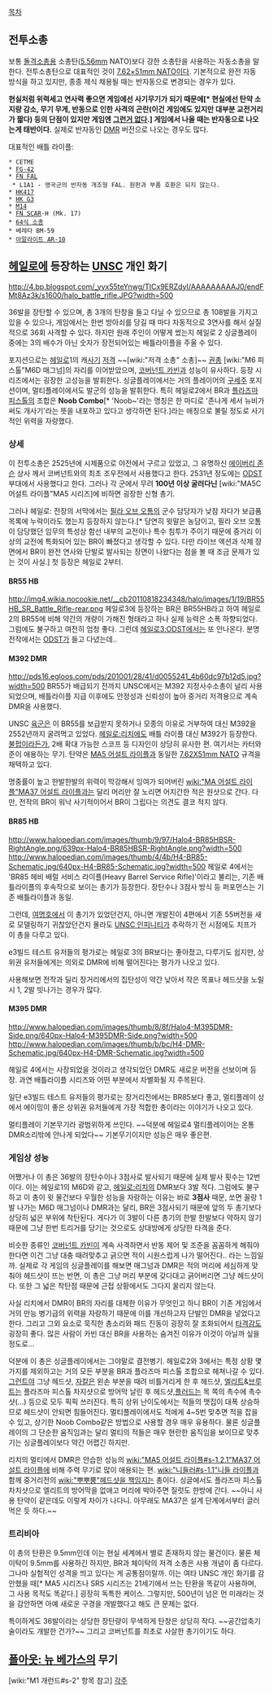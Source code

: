[[목차]]
== 전투소총 ==
보통 [[돌격소총]]용 소총탄([[5.56mm]] NATO)보다 강한 소총탄을 사용하는 자동소총을 말한다. 전투소총탄으로 대표적인 것이 [[7.62×51mm NATO]]이다. 기본적으로 완전 자동 방식을 하고 있지만, 종종 제식 채용될 때는 반자동으로 변경되는 경우가 있다.

'''현실처럼 위력세고 연사력 좋으면 게임에선 사기무기가 되기 때문에[* 현실에선 탄약 소지량 감소, 무기 무게, 반동으로 인한 사격의 곤란(이건 게임에도 있지만 대부분 교전거리가 짧다) 등의 단점이 있지만 게임엔 [[그런거 없다]].] 게임에서 나올 때는 반자동으로 나오는게 태반이다.'''
실제로 반자동인 [[DMR]] 버전으로 나오는 경우도 많다.

대표적인 배틀 라이플:
 * CETME
 * [[FG-42]]
 * [[FN FAL]]
  * L1A1 - 영국군의 반자동 개조형 FAL. 원판과 부품 호환은 되지 않는다.
 * [[HK417]]
 * [[HK G3]]
 * [[M14]]
 * [[FN SCAR]]-H (Mk. 17)
 * [[64식 소총]]
 * 베레타 BM-59
 * [[아말라이트 AR-10]]

== [[헤일로]]에 등장하는 [[UNSC]] 개인 화기 ==
http://4.bp.blogspot.com/_yyx55teYnwg/TICx9ERZdyI/AAAAAAAAAJ0/endFMt8Az3k/s1600/halo_battle_rifle.JPG?width=500

36발을 장탄할 수 있으며, 총 3개의 탄창을 들고 다닐 수 있으므로 총 108발을 가지고 있을 수 있으나, 게임에서는 한번 방아쇠를 당길 때 마다 자동적으로 3연사를 해서 실질적으로 36회 사격할 수 있다. 하지만 원래 주인이 어떻게 썼는지 헤일로 2 싱글플레이 중에는 3의 배수가 아닌 숫자가 장전되어있는 배틀라이플을 주울 수 있다.

포지션으로는 [[헤일로]]1의 캐[[사기]] [[저격]] ~~[wiki:"저격 소총" 소총]~~ [[권총]] [wiki:"M6 피스톨"M6D 매그넘]의 자리를 이어받았으며, [[코버넌트 카빈]]과 성능이 유사하다. 등장 시리즈에서는 굉장한 고성능을 발휘한다. 싱글플레이에서는 거의 플레이어의 [[구세주]] 포지션이며, 멀티플레이에서도 발군의 성능을 발휘한다. 특히 헤일로2에서 BR과 [[플라즈마 피스톨]]의 조합은 '''Noob Combo'''[* 'Noob~'라는 명칭은 한 마디로 '존나게 세서 뉴비가 써도 개사기'라는 뜻을 내포하고 있다고 생각하면 된다.]라는 애칭으로 불릴 정도로 사기적인 위력을 자랑했다.
=== 상세 ===
이 전투소총은 2525년에 시제품으로 야전에서 구르고 있었고, 그 유명하신 [[에이버리 존슨]] 상사 께서 코버넌트와의 최초 조우전에서 사용했다고 한다. 2531년 정도에는 [[ODST]] 부대에서 사용했다고 한다. 그러나 각 군에서 무려 '''100년 이상 굴러다닌''' [wiki:"MA5C 어설트 라이플"MA5 시리즈]에 비하면 굉장한 신형 총기.

그러나 헤일로: 전장의 서막에서는 [[필라 오브 오톰]]의 군수 담당자가 낮잠 자다가 보급품 목록에 누락이라도 했는지 등장하지 않는다.[* 당연히 윗말은 농담이고, 필라 오브 오톰이 담당했던 임무의 특성상 함선 내부의 교전이나 특수 침투가 주이기 때문에 중거리 이상의 교전에 특화되어 있는 BR이 빠졌다고 생각할 수 있다. 다만 라이브 액션과 삭제 장면에서 BR이 완전 연사와 단발로 발사되는 장면이 나왔다는 점을 볼 때 조금 문제가 있는 것이 사실.] 첫 등장은 헤일로 2부터.
==== BR55 HB ====
http://img4.wikia.nocookie.net/__cb20110818234348/halo/images/1/19/BR55HB_SR_Battle_Rifle-rear.png
헤일로3에 등장하는 BR은 BR55HB라고 하여 헤일로2의 BR55에 비해 약간의 개량이 가해진 형태라고 하나 실제 능력은 소폭 하향되었다. 그럼에도 불구하고 여전히 엄청 좋다. 그런데 [[헤일로3:ODST]]에서는 또 안나온다. 분명 전작에서는 [[ODST]]가 들고 다녔는데..

==== M392 DMR ====
http://pds16.egloos.com/pds/201001/28/41/d0055241_4b60dc97b12d5.jpg?width=500
BR55가 배급되기 전까지 UNSC에서는 M392 지정사수소총이 널리 사용되었으며, 배틀라이플 지급 이후에도 안정성과 신뢰성이 높아 중거리 저격용으로 계속 DMR을 사용했다.

UNSC [[육군]]은 이 BR55를 보급받지 못하거나 모종의 이유로 거부하여 대신 M392을 2552년까지 굴려먹고 있었다. [[헤일로:리치]]에도 배틀 라이플 대신 M392가 등장한다. [[불펍]]이라든가, 2배 확대 가능한 스코프 등 디자인이 상당히 유사한 편. 여기서는 카터와 준이 애용하는 무기. 탄약은 [[MA5 어설트 라이플]]과 동일한 [[7.62X51mm NATO]] 규격을 채택하고 있다.

명중률이 높고 한발한발의 위력이 막강해서 잉여가 되어버린 [[wiki:"MA 어설트 라이플"MA37 어설트 라이플]]과는 달리 머리만 잘 노리면 어지간한 적은 원샷으로 간다. 다만, 전작의 BR이 워낙 사기적이어서 BR이 그립다는 의견도 결코 적지 않다.

==== BR85 HB ====
http://www.halopedian.com/images/thumb/9/97/Halo4-BR85HBSR-RightAngle.png/639px-Halo4-BR85HBSR-RightAngle.png?width=500
http://www.halopedian.com/images/thumb/4/4b/H4-BR85-Schematic.jpg/640px-H4-BR85-Schematic.jpg?width=500
헤일로 4에서는 'BR85 헤비 배럴 서비스 라이플(Heavy Barrel Service Rifle)'이라고 불리는, 기존 배틀라이플의 후속작으로 보이는 총기가 등장한다. 장탄수나 3점사 방식 등 퍼포먼스는 기존 배틀라이플과 동일. 

그런데, [[여명호]]에서 이 총기가 있었던건지, 아니면 개발진이 4편에서 기존 55버전을 새로 모델링하기 귀찮았던건지 몰라도 [[UNSC 인피니티]]가 추락하기 전 시점에도 치프가 이 총을 다루고 있다.

e3빌드 테스트 유저들의 평가로는 헤일로 3의 BR보다는 좋아졌고, 다루기도 쉽지만, 상위권 유저들에게는 의외로 DMR에 비해 떨어진다는 평가가 나오고 있다.

사용해보면 전작과 딜리 장거리에서의 집탄성이 약간 낮아서 작은 목표나 헤드샷을 노릴시 1, 2발 빗나가는 경우가 많다.

==== M395 DMR ====
http://www.halopedian.com/images/thumb/8/8f/Halo4-M395DMR-Side.png/640px-Halo4-M395DMR-Side.png?width=500
http://www.halopedian.com/images/thumb/b/bc/H4-DMR-Schematic.jpg/640px-H4-DMR-Schematic.jpg?width=500

헤일로 4에서는 사장되었을 것이라고 생각되었던 DMR도 새로운 버전을 선보이며 등장. 과연 배틀라이플 시리즈와 어떤 부분에서 차별화될 지 주목된다.

일단 e3빌드 테스트 유저들의 평가로는 장거리전에서는 BR85보다 좋고, 멀티플레이 상에서 에이밍이 좋은 상위권 유저들에게 가장 적합한 총이라는 이야기가 나오고 있다.

멀티플레이 기본무기라 광범위하게 쓰인다. ~~덕분에 헤일로4 멀티플레이어는 온통 DMR소리밖에 안나게 되었다~~ 기본무기이지만 성능은 매우 좋은편.

=== 게임상 성능 ===
어쨌거나 이 총은 36발의 장탄수이나 3점사로 발사되기 때문에 실제 발사 횟수는 12번이다. 이는 헤일로1의 M6D와 같고, [[헤일로:리치]]의 DMR보다 3발 적다. 그럼에도 불구하고 이 총이 윗 물건보다 우월한 성능을 자랑하는 이유는 바로 '''3점사''' 때문, 쏘면 꼴랑 1발 나가는 M6D 매그넘이나 DMR과는 달리, BR은 3점사되기 때문에 앞의 두 총기보다 상당히 넓은 부위에 착탄된다. 게다가 이 3발이 다른 총기의 한발 한발보다 약하지 않기 때문에 그냥 한번 트리거를 당기는 것으로도 상대방에게 상당한 타격을 준다.

비슷한 종류인 [[코버넌트 카빈]]이 계속 사격하면서 반동 제어 및 조준을 꼼꼼하게 해줘야 한다면 이건 그냥 대충 때려맞추고 긁으면 적이 시원스럽게 나가 떨어진다.. 라는 느낌일까. 실제로 각 게임의 싱글플레이를 해보면 매그넘과 DMR은 적의 머리에 세심하게 맞춰야 헤드샷이 뜨는 반면, 이 총은 그냥 머리 부분에 갖다대고 긁어버리면 그냥 헤드샷이다. 또한 그 넓은 착탄점 때문에 근접 상황에서도 그다지 꿀리지 않는다.

사실 리치에서 DMR이 BR의 자리를 대체한 이유가 무엇인고 하니 BR이 기존 게임에서 거의 만능 병기급의 위력을 자랑하기 때문에 이를 개선하고자 단발인 DMR을 넣었다고 한다. 그리고 그외 요소로 묵직한 총소리와 패드 진동이 굉장히 잘 조화되어서 [[타격감]]도 굉장히 좋다. 많은 사람이 카빈 대신 BR을 사용하는 숨겨진 이유가 이것이 아닐까 싶을 정도로...

덕분에 이 총은 싱글플레이에서는 그야말로 결전병기. 헤일로2와 3에서는 특정 상황 몇 가지를 제외하고는 거의 모든 부분을 BR과 플라즈마 피스톨 조합으로 헤쳐나갈 수 있다. [[그런트]]야 그냥 헤드샷, [[자칼]]은 왼손 부분을 때려 비틀거리게 한 후 헤드샷, [[엘리트]]&[[브루트]]는 플라즈마 피스톨 차지샷으로 방어막 날린 후 헤드샷,[[플러드]]는 목 쪽의 촉수에 촉수샷(...) 등으로 모두 픽픽 쓰러진다. 특히 상위 난이도에서는 적들의 맷집이 대폭 상승하므로 헤드샷이 안되면 힘들어진다. 멀티플레이에서도 적에게 4~5번 맞추면 적을 잡을 수 있고, 상기한 Noob Combo같은 방법으로 사용할 경우 매우 유용하다. 물론 싱글플레이의 그 단순한 움직임과는 달리 멀티의 적들은 매우 현란한 움직임을 보이므로 맞추기는 싱글플레이보다 약간 어렵긴 하지만.

리치의 멀티에서 DMR은 안습한 성능의 [[wiki:"MA5 어설트 라이플#s-1.2.1"MA37 어설트 라이플]]에 비해 주력 무기로 많이 애용되는 편. [[wiki:"니들러#s-1.1"니들 라이플]]과 함께 중거리전의 [[wiki:"뿌뿌뿡"헤드샷을 책임지는]] 총이다. 싱글에서도 플라즈마 피스톨 차치샷으로 엘리트의 방어막을 없애고 머리에 박아주면 질럿도 한방에 간다. ~~아니 사용 탄약이 같은데도 이렇게 차이가 나다니. 아무래도 MA37은 설계 단계에서부터 글러먹은 듯 하다.~~

=== 트리비아 ===
이 총의 탄환은 9.5mm인데 이는 현실 세계에서 별로 존재하지 않는 물건이다. 물론 체이탁이 9.5mm를 사용하긴 하지만, BR과 체이탁의 저격 소총은 사용 개념이 좀 다르다. 그나마 실험적인 성격을 띄고 있다는 게 공통점이랄까. 이는 여타 UNSC 개인 화기를 감안했을 때[* MA5 시리즈나 SRS 시리즈는 21세기에서 쓰는 탄환을 똑같이 사용하며, 그 사용 목적도 똑같다.] 굉장히 독특한 케이스. 그렇지만, 500년이 넘은 먼 미래라는 것을 감안하면 아예 새로운 구경을 개발했다고 해도 큰 문제는 없다. 

특이하게도 36발이라는 상당한 장탄량이 무색하게 탄창은 상당히 작다. ~~공간압축기술이라도 개발한 건가?~~ 그리고 코버넌트를 최초로 사살한 총기이기도 하다.

== [[폴아웃: 뉴 베가스]]의 무기 ==
[wiki:"M1 개런드#s-2" 항목 참고]
[[각주]]
